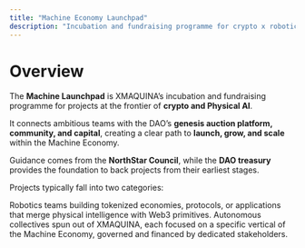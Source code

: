 ```yaml
---
title: "Machine Economy Launchpad"
description: "Incubation and fundraising programme for crypto x robotics projects"
---
```


# Overview

The **Machine Launchpad** is XMAQUINA’s incubation and fundraising programme for projects at the frontier of **crypto and Physical AI**.  

It connects ambitious teams with the DAO’s **genesis auction platform, community, and capital**, creating a clear path to **launch, grow, and scale** within the Machine Economy.  

Guidance comes from the **NorthStar Council**, while the **DAO treasury** provides the foundation to back projects from their earliest stages.

Projects typically fall into two categories:

<Columns cols={2}>
  <Card title="crypto x robotics" icon="robot" href="/launchpad/crypto-robotics" cta="Learn more">
    Robotics teams building tokenized economies, protocols, or applications that merge physical intelligence with Web3 primitives.  
  </Card>
  
  <Card title="sub DAOs" icon="engine" href="/launchpad/sub-dao" cta="Discover sub-DAOs">
    Autonomous collectives spun out of XMAQUINA, each focused on a specific vertical of the Machine Economy, governed and financed by dedicated stakeholders.  
  </Card>
</Columns>